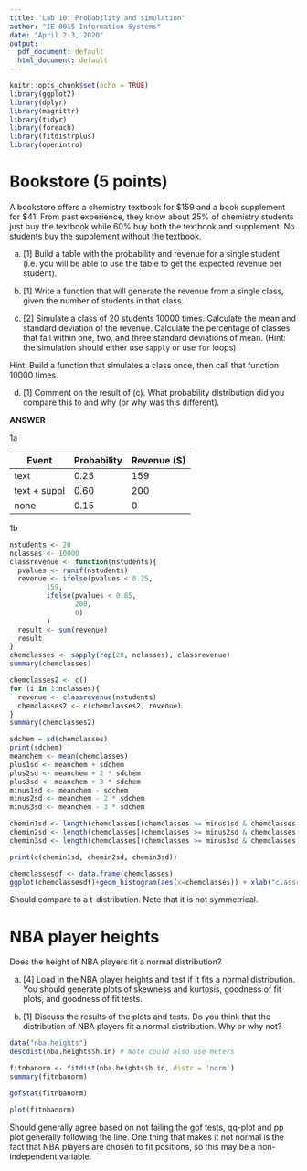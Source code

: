 ```yaml
---
title: 'Lab 10: Probability and simulation'
author: "IE 0015 Information Systems"
date: "April 2-3, 2020"
output:
  pdf_document: default
  html_document: default
---
```


```r
knitr::opts_chunk$set(echo = TRUE)
library(ggplot2)
library(dplyr)
library(magrittr)
library(tidyr)
library(foreach)
library(fitdistrplus)
library(openintro)
```

# Bookstore (5 points)

A bookstore offers a chemistry textbook for \$159 and a book supplement for \$41.  From past experience, they know about 25\% of chemistry students just buy the textbook while 60\% buy both the textbook and supplement.  No students buy the supplement without the textbook.

a.  [1] Build a table with the probability and revenue for a single student (i.e. you will be able to use the table to get the expected revenue per student).

b.  [1] Write a function that will generate the revenue from a single class, given the number of students in that class.

c.  [2] Simulate a class of 20 students 10000 times.  Calculate the mean and standard deviation of the revenue.  Calculate the percentage of classes that fall within one, two, and three standard deviations of mean. (Hint: the simulation should either use `sapply` or use `for` loops)

Hint:  Build a function that simulates a class once, then call that function 10000 times.

d.  [1] Comment on the result of (c).  What probability distribution did you compare this to and why (or why was this different).

**ANSWER**

1a

Event        | Probability | Revenue (\$)
-------------|-------------|--------------
text         |  0.25       | 159
text + suppl |  0.60       | 200
none         |  0.15       |  0

1b
```r
nstudents <- 20
nclasses <- 10000
classrevenue <- function(nstudents){
  pvalues <- runif(nstudents)
  revenue <- ifelse(pvalues < 0.25, 
         159, 
         ifelse(pvalues < 0.85, 
                200,
                0)
         )
  result <- sum(revenue)
  result
}
chemclasses <- sapply(rep(20, nclasses), classrevenue)
summary(chemclasses)
```

```r

chemclasses2 <- c()
for (i in 1:nclasses){
  revenue <- classrevenue(nstudents)
  chemclasses2 <- c(chemclasses2, revenue)
}
summary(chemclasses2)

```


```r
sdchem = sd(chemclasses)
print(sdchem)
meanchem <- mean(chemclasses)
plus1sd <- meanchem + sdchem
plus2sd <- meanchem + 2 * sdchem
plus3sd <- meanchem + 3 * sdchem
minus1sd <- meanchem - sdchem
minus2sd <- meanchem - 2 * sdchem
minus3sd <- meanchem - 3 * sdchem
```

```r
chemin1sd <- length(chemclasses[(chemclasses >= minus1sd & chemclasses <= plus1sd)])/nclasses
chemin2sd <- length(chemclasses[(chemclasses >= minus2sd & chemclasses <= plus2sd)])/nclasses
chemin3sd <- length(chemclasses[(chemclasses >= minus3sd & chemclasses <= plus3sd)])/nclasses

print(c(chemin1sd, chemin2sd, chemin3sd))
```

```r
chemclassesdf <- data.frame(chemclasses)
ggplot(chemclassesdf)+geom_histogram(aes(x=chemclasses)) + xlab("classrevenue") + ylab("results out of 10000 samples")

```

Should compare to a t-distribution.  Note that it is not symmetrical.

#  NBA player heights

Does the height of NBA players fit a normal distribution?

a.  [4] Load in the NBA player heights and test if it fits a normal distribution.  You should generate plots of skewness and kurtosis, goodness of fit plots, and goodness of fit tests.

b.  [1] Discuss the results of the plots and tests. Do you think that the distribution of NBA players fit a normal distribution.  Why or why not?

```r
data("nba.heights")
descdist(nba.heights$h.in) # Note could also use meters
```
```r
fitnbanorm <- fitdist(nba.heights$h.in, distr = 'norm')
summary(fitnbanorm)

```
```r
gofstat(fitnbanorm)
```

```r
plot(fitnbanorm)
```

Should generally agree based on not failing the gof tests, qq-plot and pp plot generally following the line.  One thing that makes it not normal is the fact that NBA players are chosen to fit positions, so this may be a non-independent variable.
